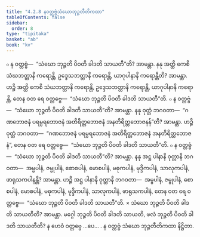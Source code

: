 ```yaml
---
title: "4.2.8 နဝတ္တဗ္ဗံသံဃောဘုဉ္ဇတီတိကထာ"
tableOfContents: false
sidebar:
  order: 8
type: "tipitaka"
basket: "ab"
book: "kv"
---
```



<DynamicBreadcrumb />

<Division number="795" book="kv" e="ch" v="32" p="400">

<Paragraph number="2479" book="kv">
๐ န ဝတ္တဗ္ဗံ—  “သံဃော ဘုဉ္ဇတိ ပိဝတိ ခါဒတိ သာယတီ”တိ? အာမန္တာ. နနု အတ္ထိ ကေစိ သံဃဘတ္တာနိ ကရောန္တိ, ဥဒ္ဒေသဘတ္တာနိ ကရောန္တိ, ယာဂုပါနာနိ ကရောန္တီတိ? အာမန္တာ. ဟဉ္စိ အတ္ထိ ကေစိ သံဃဘတ္တာနိ ကရောန္တိ, ဥဒ္ဒေသဘတ္တာနိ ကရောန္တိ, ယာဂုပါနာနိ ကရောန္တိ, တေန ဝတ ရေ ဝတ္တဗ္ဗေ—  “သံဃော ဘုဉ္ဇတိ ပိဝတိ ခါဒတိ သာယတီ”တိ.
</Paragraph>

<Paragraph number="2480" book="kv">
๐ န ဝတ္တဗ္ဗံ—  “သံဃော ဘုဉ္ဇတိ ပိဝတိ ခါဒတိ သာယတီ”တိ? အာမန္တာ. နနု ဝုတ္တံ ဘဂဝတာ—  “ဂဏဘောဇနံ ပရမ္ပရဘောဇနံ အတိရိတ္တဘောဇနံ အနတိရိတ္တဘောဇနန်”တိ? အာမန္တာ. ဟဉ္စိ ဝုတ္တံ ဘဂဝတာ—  “ဂဏဘောဇနံ ပရမ္ပရဘောဇနံ အတိရိတ္တဘောဇနံ အနတိရိတ္တဘောဇနံ”, တေန ဝတ ရေ ဝတ္တဗ္ဗေ—  “သံဃော ဘုဉ္ဇတိ ပိဝတိ ခါဒတိ သာယတီ”တိ.
</Paragraph>

<Paragraph number="2481" book="kv">
๐ န ဝတ္တဗ္ဗံ—  “သံဃော ဘုဉ္ဇတိ ပိဝတိ ခါဒတိ သာယတီ”တိ? အာမန္တာ. နနု အဋ္ဌ ပါနာနိ ဝုတ္တာနိ ဘဂဝတာ—  အမ္ဗပါနံ, ဇမ္ဗုပါနံ, စောစပါနံ, မောစပါနံ, မဓုကပါနံ, မုဒ္ဒိကပါနံ, သာလုကပါနံ, ဖာရုသကပါနန္တိ? အာမန္တာ. ဟဉ္စိ အဋ္ဌ ပါနာနိ ဝုတ္တာနိ ဘဂဝတာ—  အမ္ဗပါနံ, ဇမ္ဗုပါနံ, စောစပါနံ, မောစပါနံ, မဓုကပါနံ, မုဒ္ဒိကပါနံ, သာလုကပါနံ, ဖာရုသကပါနံ, တေန ဝတ ရေ ဝတ္တဗ္ဗေ—  “သံဃော ဘုဉ္ဇတိ ပိဝတိ ခါဒတိ သာယတီ”တိ.
</Paragraph>

</Division>
<Division number="796" book="kv" e="ch" v="32" p="401">

<Paragraph number="2482" book="kv">
× သံဃော ဘုဉ္ဇတိ ပိဝတိ ခါဒတိ သာယတီတိ? အာမန္တာ. မဂ္ဂေါ ဘုဉ္ဇတိ ပိဝတိ ခါဒတိ သာယတိ, ဖလံ ဘုဉ္ဇတိ ပိဝတိ ခါဒတိ သာယတီတိ? န ဟေဝံ ဝတ္တဗ္ဗေ …ပေ… .

</Paragraph>
</Division>

<Paragraph number="2483" type="center" book="kv">
န ဝတ္တဗ္ဗံ သံဃော ဘုဉ္ဇတီတိကထာ နိဋ္ဌိတာ.
</Paragraph>